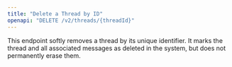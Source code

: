 ```yaml
---
title: "Delete a Thread by ID"
openapi: "DELETE /v2/threads/{threadId}"
---
```


This endpoint softly removes a thread by its unique identifier. It marks the thread and all associated messages as deleted in the system, but does not permanently erase them.
